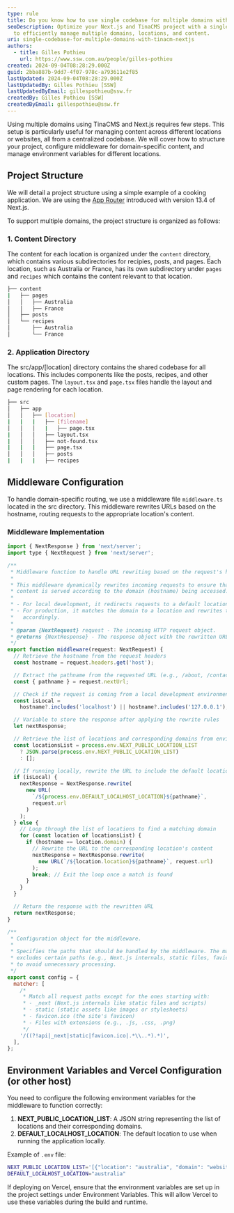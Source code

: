 ```yaml
---
type: rule
title: Do you know how to use single codebase for multiple domains with TinaCMS and Next.js?
seoDescription: Optimize your Next.js and TinaCMS project with a single codebase
  to efficiently manage multiple domains, locations, and content.
uri: single-codebase-for-multiple-domains-with-tinacm-nextjs
authors:
  - title: Gilles Pothieu
    url: https://www.ssw.com.au/people/gilles-pothieu
created: 2024-09-04T08:28:29.000Z
guid: 2bba887b-9dd7-4f07-978c-a793611e2f85
lastUpdated: 2024-09-04T08:28:29.000Z
lastUpdatedBy: Gilles Pothieu [SSW]
lastUpdatedByEmail: gillespothieu@ssw.fr
createdBy: Gilles Pothieu [SSW]
createdByEmail: gillespothieu@ssw.fr
---
```

Using multiple domains using TinaCMS and Next.js requires few steps. This setup is particularly useful for managing content across different locations or websites, all from a centralized codebase. We will cover how to structure your project, configure middleware for domain-specific content, and manage environment variables for different locations.
## Project Structure

We will detail a project structure using a simple example of a cooking application. We are using the [App Router](https://nextjs.org/docs/app) introduced with version 13.4 of Next.js.

To support multiple domains, the project structure is organized as follows:

### 1. **Content Directory**

The content for each location is organized under the `content` directory, which contains various subdirectories for recipies, posts, and pages. Each location, such as Australia or France, has its own subdirectory under `pages` and `recipes` which contains the content relevant to that location.

```bash
├── content
|   ├── pages
│   │   ├── Australia
│   │   ├── France
│   ├── posts
│   └── recipes
│       ├── Australia
│       └── France
```

### 2. **Application Directory**

The src/app/\[location] directory contains the shared codebase for all locations. This includes components like the posts, recipes, and other custom pages. The `layout.tsx` and `page.tsx` files handle the layout and page rendering for each location.

```bash
├── src
│   ├── app
│   │   ├── [location]
|   |   |   ├── [filename]
│   │   │   |   ├── page.tsx
|   │   │   ├── layout.tsx
|   │   │   ├── not-found.tsx
|   |   |   ├── page.tsx
│   │   │   ├── posts
|   |   |   ├── recipes
```

## Middleware Configuration

To handle domain-specific routing, we use a middleware file `middleware.ts` located in the src directory. This middleware rewrites URLs based on the hostname, routing requests to the appropriate location's content.

### Middleware Implementation

```js
import { NextResponse } from 'next/server';
import type { NextRequest } from 'next/server';

/**
 * Middleware function to handle URL rewriting based on the request's hostname.
 *
 * This middleware dynamically rewrites incoming requests to ensure that
 * content is served according to the domain (hostname) being accessed.
 *
 * - For local development, it redirects requests to a default location.
 * - For production, it matches the domain to a location and rewrites the URL
 *   accordingly.
 *
 * @param {NextRequest} request - The incoming HTTP request object.
 * @returns {NextResponse} - The response object with the rewritten URL.
 */
export function middleware(request: NextRequest) {
  // Retrieve the hostname from the request headers
  const hostname = request.headers.get('host');

  // Extract the pathname from the requested URL (e.g., /about, /contact)
  const { pathname } = request.nextUrl;

  // Check if the request is coming from a local development environment
  const isLocal =
    hostname?.includes('localhost') || hostname?.includes('127.0.0.1');

  // Variable to store the response after applying the rewrite rules
  let nextResponse;

  // Retrieve the list of locations and corresponding domains from environment variables
  const locationsList = process.env.NEXT_PUBLIC_LOCATION_LIST
    ? JSON.parse(process.env.NEXT_PUBLIC_LOCATION_LIST)
    : [];

  // If running locally, rewrite the URL to include the default location
  if (isLocal) {
    nextResponse = NextResponse.rewrite(
      new URL(
        `/${process.env.DEFAULT_LOCALHOST_LOCATION}${pathname}`,
        request.url
      )
    );
  } else {
    // Loop through the list of locations to find a matching domain
    for (const location of locationsList) {
      if (hostname == location.domain) {
        // Rewrite the URL to the corresponding location's content
        nextResponse = NextResponse.rewrite(
          new URL(`/${location.location}${pathname}`, request.url)
        );
        break; // Exit the loop once a match is found
      }
    }
  }

  // Return the response with the rewritten URL
  return nextResponse;
}

/**
 * Configuration object for the middleware.
 *
 * Specifies the paths that should be handled by the middleware. The matcher
 * excludes certain paths (e.g., Next.js internals, static files, favicon)
 * to avoid unnecessary processing.
 */
export const config = {
  matcher: [
    /*
     * Match all request paths except for the ones starting with:
     * - _next (Next.js internals like static files and scripts)
     * - static (static assets like images or stylesheets)
     * - favicon.ico (the site's favicon)
     * - Files with extensions (e.g., .js, .css, .png)
     */
    '/((?!api|_next|static|favicon.ico|.*\\..*).*)',
  ],
};
```

## Environment Variables and Vercel Configuration (or other host)

You need to configure the following environment variables for the middleware to function correctly:

1. **NEXT_PUBLIC_LOCATION_LIST**: A JSON string representing the list of locations and their corresponding domains.
2. **DEFAULT_LOCALHOST_LOCATION**: The default location to use when running the application locally.

Example of `.env` file:

```bash
NEXT_PUBLIC_LOCATION_LIST='[{"location": "australia", "domain": "website-australia.com.au"}, {"location": "france", "domain": "website-france.fr"}]'
DEFAULT_LOCALHOST_LOCATION="australia"
```

If deploying on Vercel, ensure that the environment variables are set up in the project settings under Environment Variables. This will allow Vercel to use these variables during the build and runtime.
